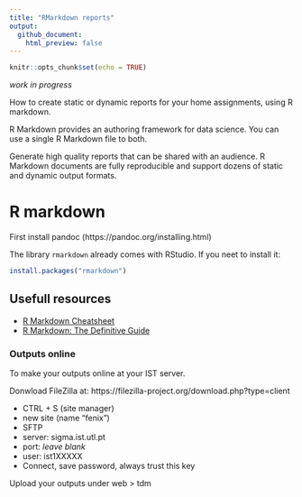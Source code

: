 ```yaml
---
title: "RMarkdown reports"
output:
  github_document:
    html_preview: false
---
```


```r
knitr::opts_chunk$set(echo = TRUE)
```
_work in progress_

How to create static or dynamic reports for your home assignments, using R markdown.

R Markdown provides an authoring framework for data science. You can use a single R Markdown file to both.

Generate high quality reports that can be shared with an audience.
R Markdown documents are fully reproducible and support dozens of static and dynamic output formats.


# R markdown

First install pandoc (https://pandoc.org/installing.html)

The library `rmarkdown` already comes with RStudio.
If you neet to install it:
```r
install.packages("rmarkdown")
```

## Usefull resources
* [R Markdown Cheatsheet](https://github.com/rstudio/cheatsheets/raw/master/rmarkdown-2.0.pdf)
* [R Markdown: The Definitive Guide](https://bookdown.org/yihui/rmarkdown/)


### Outputs online
To make your outputs online at your IST server.

Donwload FileZilla at: https://filezilla-project.org/download.php?type=client

* CTRL + S (site manager)
* new site (name "fenix")
* SFTP
* server: sigma.ist.utl.pt
* port: _leave blank_
* user: ist1XXXXX
* Connect, save password, always trust this key

Upload your outputs under web > tdm
